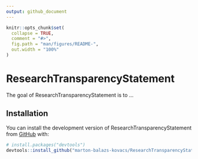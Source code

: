 ```yaml
---
output: github_document
---
```


<!-- README.md is generated from README.Rmd. Please edit that file -->

```r
knitr::opts_chunk$set(
  collapse = TRUE,
  comment = "#>",
  fig.path = "man/figures/README-",
  out.width = "100%"
)
```

# ResearchTransparencyStatement

<!-- badges: start -->
<!-- badges: end -->

The goal of ResearchTransparencyStatement is to ...

## Installation

You can install the development version of ResearchTransparencyStatement from [GitHub](https://github.com/) with:

``` r
# install.packages("devtools")
devtools::install_github("marton-balazs-kovacs/ResearchTransparencyStatement")
```
